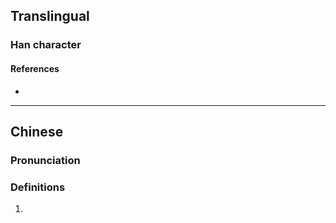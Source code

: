 {{character info/new}}
==Translingual==

===Han character===
{{Han char|rn=96|rad=玉|as=15|sn=19|four=10132|canj=MGYYB|ids=⿰𤣩適}}

====References====
* {{Han ref|kx=0745.040|dkj=21333|dj=1153.190|hdz=21145.090|uh=74CB|ud=29899|bh=F273|bd=62067}}

----

==Chinese==
{{zh-forms}}

===Pronunciation===
{{zh-pron
|m=bó,zhé
|c=tik1
|mc=y
|oc=y
|cat=
}}

===Definitions===
{{zh-hanzi}}

# {{rfdef|zh}}